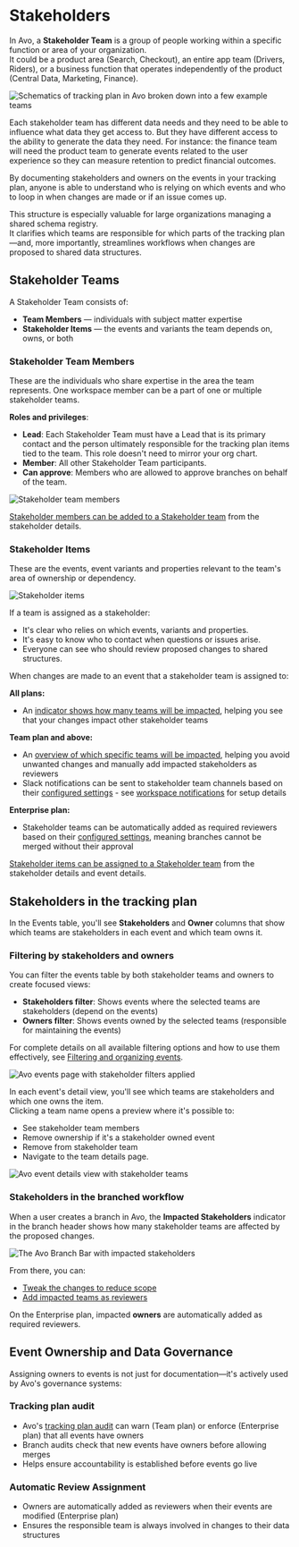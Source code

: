 
# Stakeholders

In Avo, a **Stakeholder Team** is a group of people working within a specific function or area of your organization.  
It could be a product area (Search, Checkout), an entire app team (Drivers, Riders), or a business function that operates independently of the product (Central Data, Marketing, Finance).

![Schematics of tracking plan in Avo broken down into a few example teams](/images/domains/domains.png)

Each stakeholder team has different data needs and they need to be able to influence what data they get access to.
But they have different access to the ability to generate the data they need.
For instance: the finance team will need the product team to generate events related to the user experience so they can measure retention to predict financial outcomes. 

By documenting stakeholders and owners on the events in your tracking plan, anyone is able to understand who is relying on which events and who to loop in when changes are made or if an issue comes up.

This structure is especially valuable for large organizations managing a shared schema registry.  
It clarifies which teams are responsible for which parts of the tracking plan—and, more importantly, streamlines workflows when changes are proposed to shared data structures.

## Stakeholder Teams

A Stakeholder Team consists of:
- **Team Members** — individuals with subject matter expertise
- **Stakeholder Items** — the events and variants the team depends on, owns, or both

<PageLink
  image="/docs/images/svg/analyticsmanager.svg"
  title="Managing Stakeholder Teams"
  description="How to set up and manage stakeholder teams"
  href="/workspace-management/domains"
/>

### Stakeholder Team Members

These are the individuals who share expertise in the area the team represents. One workspace member can be a part of one or multiple stakeholder teams.

**Roles and privileges**:
- **Lead**: Each Stakeholder Team must have a Lead that is its primary contact and the person ultimately responsible for the tracking plan items tied to the team. This role doesn't need to mirror your org chart.
- **Member**: All other Stakeholder Team participants.
- **Can approve**: Members who are allowed to approve branches on behalf of the team.

![Stakeholder team members](/images/domains/stakeholder-team-members.png)

[Stakeholder members can be added to a Stakeholder team](/workspace-management/domains#adding-stakeholder-team-members) from the stakeholder details.

### Stakeholder Items

These are the events, event variants and properties relevant to the team's area of ownership or dependency.

![Stakeholder items](/images/domains/stakeholder-items.png)

If a team is assigned as a stakeholder:
- It's clear who relies on which events, variants and properties.
- It's easy to know who to contact when questions or issues arise.
- Everyone can see who should review proposed changes to shared structures.

When changes are made to an event that a stakeholder team is assigned to:

**All plans:**
- An [indicator shows how many teams will be impacted](/data-design/guides/managing-changes-impacting-multiple-stakeholders), helping you see that your changes impact other stakeholder teams

**Team plan and above:**
- An [overview of which specific teams will be impacted](/data-design/guides/managing-changes-impacting-multiple-stakeholders), helping you avoid unwanted changes and manually add impacted stakeholders as reviewers
- Slack notifications can be sent to stakeholder team channels based on their [configured settings](/workspace-management/domains#stakeholder-team-settings) - see [workspace notifications](/data-design/branches/workspace-notifications) for setup details

**Enterprise plan:**
- Stakeholder teams can be automatically added as required reviewers based on their [configured settings](/workspace-management/domains#stakeholder-team-settings), meaning branches cannot be merged without their approval

[Stakeholder items can be assigned to a Stakeholder team](/workspace-management/domains#adding-stakeholder-events) from the stakeholder details and event details.

## Stakeholders in the tracking plan

In the Events table, you'll see **Stakeholders** and **Owner** columns that show which teams are stakeholders in each event and which team owns it.

### Filtering by stakeholders and owners

You can filter the events table by both stakeholder teams and owners to create focused views:

- **Stakeholders filter**: Shows events where the selected teams are stakeholders (depend on the events)
- **Owners filter**: Shows events owned by the selected teams (responsible for maintaining the events)

For complete details on all available filtering options and how to use them effectively, see [Filtering and organizing events](/data-design/avo-tracking-plan/events#filtering-and-organizing-events).

![Avo events page with stakeholder filters applied](/images/domains/events-domain-filter.png)

In each event's detail view, you'll see which teams are stakeholders and which one owns the item.  
Clicking a team name opens a preview where it's possible to:
- See stakeholder team members
- Remove ownership if it's a stakeholder owned event
- Remove from stakeholder team
- Navigate to the team details page.

![Avo event details view with stakeholder teams](/images/domains/event-detail-stakeholder-preview.png)

### Stakeholders in the branched workflow

When a user creates a branch in Avo, the **Impacted Stakeholders** indicator in the branch header shows how many stakeholder teams are affected by the proposed changes.

![The Avo Branch Bar with impacted stakeholders](/images/domains/impacted-stakeholders-in-branch-bar.png)

From there, you can:
- [Tweak the changes to reduce scope](/data-design/guides/managing-changes-impacting-multiple-stakeholders#minimizing-stakeholder-impact)
- [Add impacted teams as reviewers](/data-design/guides/managing-changes-impacting-multiple-stakeholders#aligning-on-cross-stakeholder-changes)

On the Enterprise plan, impacted **owners** are automatically added as required reviewers.

## Event Ownership and Data Governance

Assigning owners to events is not just for documentation—it's actively used by Avo's governance systems:

### Tracking plan audit
- Avo's [tracking plan audit](/audit/rules#all-events-have-owners) can warn (Team plan) or enforce (Enterprise plan) that all events have owners 
- Branch audits check that new events have owners before allowing merges
- Helps ensure accountability is established before events go live

### Automatic Review Assignment
- Owners are automatically added as reviewers when their events are modified (Enterprise plan)
- Ensures the responsible team is always involved in changes to their data structures

<PageLink
  image="/docs/images/svg/analyticsmanager.svg"
  title="Impacted Stakeholders"
  description="Managing changes impacting multiple teams"
  href="/data-design/guides/managing-changes-impacting-multiple-stakeholders"
/>